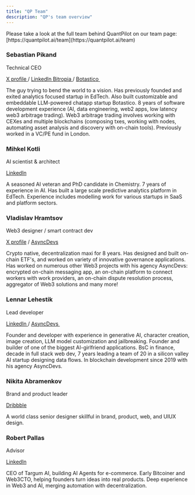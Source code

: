 ```yaml
---
title: "QP Team"
description: "QP's team overview"
---
```


<Note>
  Please take a look at the full team behind QuantPilot on our team page: [https://quantpilot.ai/team](https://quantpilot.ai/team)
</Note>

### Sebastian Pikand

Technical CEO

[X profile ](https://x.com/sebastianpikand)/ [LinkedIn ](https://www.linkedin.com/in/sebastianpikand/)
[Bitropia ](https://bitropia.com/)/ [Botastico ](https://www.botasti.co/)

The guy trying to bend the world to a vision. Has previously founded and exited analytics focused startup in EdTech. Also built customizable and embeddable LLM-powered chatapp startup Botastico. 8 years of software development experience (AI, data engineering, web2 apps, low latency web3 arbitrage trading). Web3 arbitrage trading involves working with CEXes and multiple blockchains (composing txes, working with nodes, automating asset analysis and discovery with on-chain tools). Previously worked in a VC/PE fund in London.

### Mihkel Kotli

AI scientist & architect

[LinkedIn](https://www.linkedin.com/in/mihkel-kotli-b05669104/)

A seasoned AI veteran and PhD candidate in Chemistry. 7 years of experience in AI. Has built a large scale predictive analytics platform in EdTech. Experience includes modelling work for various startups in SaaS and platform sectors.

### Vladislav Hramtsov

Web3 designer / smart contract dev

[X profile](https://x.com/cxzvnk) / [AsyncDevs](https://asyncdevs.io/)

Crypto native, decentralization maxi for 8 years. Has designed and built on-chain ETF's, and worked on variety of innovative governance applications. Has worked on numerous other Web3 projects with his agency AsyncDevs: encrypted on-chain messaging app, an on-chain platform to connect workers with work providers, an on-chain dispute resolution process, aggregator of Web3 solutions and many more!

### Lennar Lehestik

Lead developer

[LinkedIn ](https://www.linkedin.com/in/lennarlehestik/) / [AsyncDevs ](https://asyncdevs.io/)

Founder and developer with experience in generative AI, character creation, image creation, LLM model customization and jailbreaking. Founder and builder of one of the biggest AI-girlfriend applications. BsC in finance, decade in full stack web dev, 7 years leading a team of 20 in a silicon valley AI startup designing data flows. In blockchain development since 2019 with his agency AsyncDevs.

### Nikita Abramenkov

Brand and product leader

[Dribbble](https://dribbble.com/abramenkov)

A world class senior designer skillful in brand, product, web, and UIUX design.

### Robert Pallas

Advisor

[LinkedIn](https://www.linkedin.com/in/robert-pallas/)

CEO of Targum AI, building AI Agents for e-commerce. Early Bitcoiner and Web3CTO, helping founders turn ideas into real products. Deep experience in Web3 and AI, merging automation with decentralization.